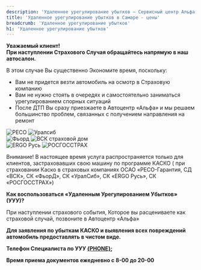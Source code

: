 ```yaml
---
description: 'Удаленное урегулирование убытков — Сервисный центр Альфа. Выгодные цены, высокое качество работы, официальный автоцентр General Motors в Самаре.'
title: 'Удаленное урегулирование убытков в Самаре - цены'
breadcrumb: 'Удаленное урегулирование убытков'
h1: 'Удаленное урегулирование убытков'
---
```


<p>
   <strong>Уважаемый клиент! <br /> При наступлении Страхового Случая обращайтесь напрямую в наш автосалон.</strong>
</p>
<p>
   В этом случае Вы существенно Экономите время, поскольку:
</p>
<ul>
   <li>Вам не придется везти автомобиль на осмотр в Страховую компанию</li>
   <li>Вам не нужно стоять в очередях и самостоятельно заниматься урегулированием спорных ситуаций</li>
   <li>После ДТП Вы сразу приезжаете в Автоцентр «Альфа» и мы решаем большинство проблем, связанных с получением направления на ремонт</li>
</ul>
<div class="flex flex-wrap my-8">
   <img src="/img/services/uuu/i_reso.webp" title="РЕСО" />
   <img src="/img/services/uuu/i_uralsib.webp" title="Уралсиб" /> <br />
   <img src="/img/services/uuu/i_fyord.webp" title="Фьорд" />
   <img src="/img/services/uuu/i_vsk.webp" title="ВСК страховой дом" /> <br />
   <img src="/img/services/uuu/i_ergo.webp" title="ERGO Русь" />
   <img src="/img/services/uuu/i_rosgostrah.webp" title="РОСГОССТРАХ" />
</div>
<p>
   Внимание! В настоящее время услуга распространяется только для клиентов, застраховавших свою машину по программе КАСКО ( при страховании Каско в страховых компаниях ОСАО «РЕСО-Гарантия, СД «ВСК», СК «ФьорД», СК «УралСиб», СК «ERGO Русь», СК «РОСГОССТРАХ»)
</p>
<p>
   <strong>Как воспользоваться «Удаленным Урегулированием Убытков» (УУУ)?</strong>
</p>
<p>
   При наступлении страхового события, Которое вы расцениваете как страховой случай, позвоните в Автоцентр «Альфа»
</p>
<p>
   <strong>Для заявления по убыткам КАСКО и выявления всех повреждений автомобиль предоставлять в чистом виде.</strong>
</p>
<p>
   <strong>Телефон Специалиста по УУУ <a href={`tel:${phoneFormat(PHONE)}`}>{PHONE}</a>;</strong>
</p>
<p>
   <strong>Время приема документов ежедневно с 8-00 до 20-00</strong>
</p>